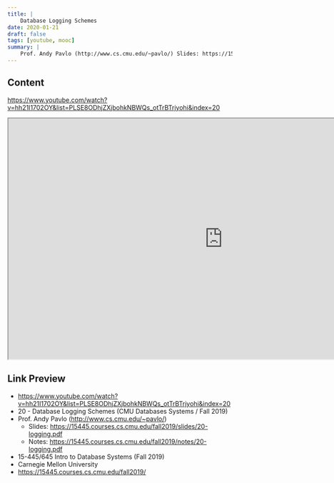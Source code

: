 ```yaml
---
title: |
    Database Logging Schemes
date: 2020-01-21
draft: false
tags: [youtube, mooc]
summary: |
    Prof. Andy Pavlo (http://www.cs.cmu.edu/~pavlo/) Slides: https://15445.courses.cs.cmu.edu/fall2019/slides/20-logging.pdf Notes: https://15445.courses.cs.cmu.edu/fall2019/notes/20-logging.pdf  15-445/645 Intro to Database Systems (Fall 2019) Carnegie Mellon University https://15445.courses.cs.cmu.edu/fall2019/
---
```


## Content

https://www.youtube.com/watch?v=hh21I1702OY&list=PLSE8ODhjZXjbohkNBWQs_otTrBTrjyohi&index=20


<iframe
    width="960"
    height="540"
    src="https://www.youtube.com/embed/hh21I1702OY"
    title="20 - Database Logging Schemes (CMU Databases Systems / Fall 2019)"
    allow="accelerometer; autoplay; clipboard-write; encrypted-media; gyroscope; picture-in-picture; web-share"
    allowFullscreen
    >
</iframe>

## Link Preview

- https://www.youtube.com/watch?v=hh21I1702OY&list=PLSE8ODhjZXjbohkNBWQs_otTrBTrjyohi&index=20
- 20 - Database Logging Schemes (CMU Databases Systems / Fall 2019)
- Prof. Andy Pavlo (http://www.cs.cmu.edu/~pavlo/)
    - Slides: https://15445.courses.cs.cmu.edu/fall2019/slides/20-logging.pdf
    - Notes: https://15445.courses.cs.cmu.edu/fall2019/notes/20-logging.pdf
- 15-445/645 Intro to Database Systems (Fall 2019)
- Carnegie Mellon University
- https://15445.courses.cs.cmu.edu/fall2019/
